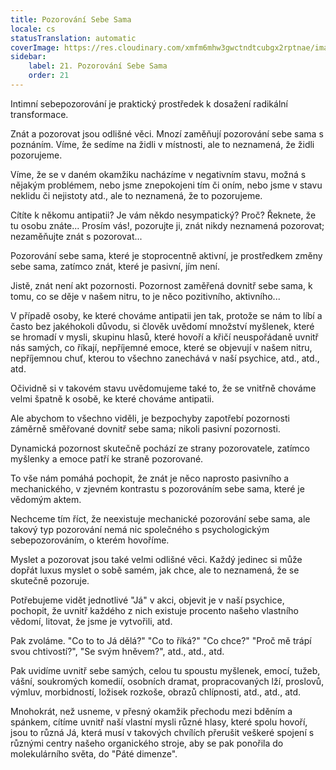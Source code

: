 ```yaml
---
title: Pozorování Sebe Sama
locale: cs
statusTranslation: automatic
coverImage: https://res.cloudinary.com/xmfm6mhw3gwctndtcubgx2rptnae/image/upload/v1740468922/small_cover_tratado_de_psicologia_revolucionaria_a4c0dca4e0.webp
sidebar:
    label: 21. Pozorování Sebe Sama
    order: 21
---
```

Intimní sebepozorování je praktický prostředek k dosažení radikální transformace.

Znát a pozorovat jsou odlišné věci. Mnozí zaměňují pozorování sebe sama s poznáním. Víme, že sedíme na židli v místnosti, ale to neznamená, že židli pozorujeme.

Víme, že se v daném okamžiku nacházíme v negativním stavu, možná s nějakým problémem, nebo jsme znepokojeni tím či oním, nebo jsme v stavu neklidu či nejistoty atd., ale to neznamená, že to pozorujeme.

Cítíte k někomu antipatii? Je vám někdo nesympatický? Proč? Řeknete, že tu osobu znáte... Prosím vás!, pozorujte ji, znát nikdy neznamená pozorovat; nezaměňujte znát s pozorovat...

Pozorování sebe sama, které je stoprocentně aktivní, je prostředkem změny sebe sama, zatímco znát, které je pasivní, jím není.

Jistě, znát není akt pozornosti. Pozornost zaměřená dovnitř sebe sama, k tomu, co se děje v našem nitru, to je něco pozitivního, aktivního...

V případě osoby, ke které chováme antipatii jen tak, protože se nám to líbí a často bez jakéhokoli důvodu, si člověk uvědomí množství myšlenek, které se hromadí v mysli, skupinu hlasů, které hovoří a křičí neuspořádaně uvnitř nás samých, co říkají, nepříjemné emoce, které se objevují v našem nitru, nepříjemnou chuť, kterou to všechno zanechává v naší psychice, atd., atd., atd.

Očividně si v takovém stavu uvědomujeme také to, že se vnitřně chováme velmi špatně k osobě, ke které chováme antipatii.

Ale abychom to všechno viděli, je bezpochyby zapotřebí pozornosti záměrně směřované dovnitř sebe sama; nikoli pasivní pozornosti.

Dynamická pozornost skutečně pochází ze strany pozorovatele, zatímco myšlenky a emoce patří ke straně pozorované.

To vše nám pomáhá pochopit, že znát je něco naprosto pasivního a mechanického, v zjevném kontrastu s pozorováním sebe sama, které je vědomým aktem.

Nechceme tím říct, že neexistuje mechanické pozorování sebe sama, ale takový typ pozorování nemá nic společného s psychologickým sebepozorováním, o kterém hovoříme.

Myslet a pozorovat jsou také velmi odlišné věci. Každý jedinec si může dopřát luxus myslet o sobě samém, jak chce, ale to neznamená, že se skutečně pozoruje.

Potřebujeme vidět jednotlivé "Já" v akci, objevit je v naší psychice, pochopit, že uvnitř každého z nich existuje procento našeho vlastního vědomí, litovat, že jsme je vytvořili, atd.

Pak zvoláme. "Co to to Já dělá?" "Co to říká?" "Co chce?" "Proč mě trápí svou chtivostí?", "Se svým hněvem?", atd., atd., atd.

Pak uvidíme uvnitř sebe samých, celou tu spoustu myšlenek, emocí, tužeb, vášní, soukromých komedií, osobních dramat, propracovaných lží, proslovů, výmluv, morbidností, ložisek rozkoše, obrazů chlípnosti, atd., atd., atd.

Mnohokrát, než usneme, v přesný okamžik přechodu mezi bděním a spánkem, cítíme uvnitř naší vlastní mysli různé hlasy, které spolu hovoří, jsou to různá Já, která musí v takových chvílích přerušit veškeré spojení s různými centry našeho organického stroje, aby se pak ponořila do molekulárního světa, do "Páté dimenze".

